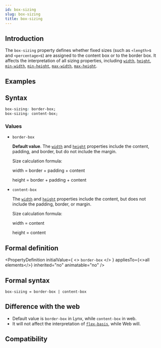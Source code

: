 ```yaml
---
id: box-sizing
slug: box-sizing
title: box-sizing
---
```



## Introduction

The `box-sizing` property defines whether fixed sizes (such as `<length>`s and `<percentage>`s) are assigned to the content box or to the border box. It affects the interpretation of all sizing properties, including [`width`](./width.mdx), [`height`](./height.mdx), [`min-width`](./min-width.mdx), [`min-height`](./min-height.mdx), [`max-width`](./max-width.mdx), [`max-height`](./max-height.mdx).

## Examples


<Go
  example="css-api"
  defaultFile="src/box-sizing/App.tsx"
  img="https://lf-lynx.tiktok-cdns.com/obj/lynx-artifacts-oss-sg/lynx-website/assets/doc/css/box-sizing.jpg"
  defaultEntryFile="dist/box-sizing.lynx.bundle"
  entry="src/box-sizing"
/>

## Syntax

```css
box-sizing: border-box;
box-sizing: content-box;
```

### Values

- `border-box`

  **Default value**. The [`width`](./width.mdx) and [`height`](./height.mdx) properties include the content, padding, and border, but do not include the margin.

  Size calculation formula:

  width = border + padding + content

  height = border + padding + content

- `content-box`

  The [`width`](./width.mdx) and [`height`](./height.mdx) properties include the content, but does not include the padding, border, or margin.

  Size calculation formula:

  width = content

  height = content

## Formal definition


<PropertyDefinition
  initialValue={
    <>
      <code>border-box</code>
    </>
  }
  appliesTo={<>all elements</>}
  inherited="no"
  animatable="no"
/>

## Formal syntax

```
box-sizing = border-box | content-box
```

## Difference with the web

- Default value is `border-box` in Lynx, while `content-box` in web.
- It will not affect the interpretation of [`flex-basis`](./flex-basis.mdx), while Web will.

## Compatibility


<LegacyCompatTable metadata="css/properties/box-sizing" />
